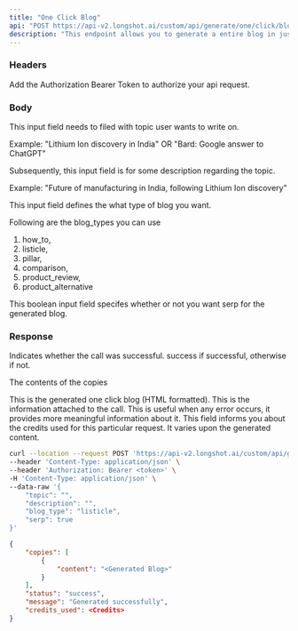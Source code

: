```yaml
---
title: "One Click Blog"
api: "POST https://api-v2.longshot.ai/custom/api/generate/one/click/blog"
description: "This endpoint allows you to generate a entire blog in just one click."
---
```


### Headers

<ParamField header="AUTHORIZATION" type="string" placeholder="Bearer <Secret Token>" required>
  Add the Authorization Bearer Token to authorize your api request.
</ParamField>

### Body

<ParamField body="topic" type="string" required>
  This input field needs to filed with topic user wants to write on.
  
  Example: 
  "Lithium Ion discovery in India" 
  OR
  "Bard: Google answer to ChatGPT"
</ParamField>

<ParamField body="description" type="string" required>
  Subsequently, this input field is for some description regarding the topic.
  
  Example: 
  "Future of manufacturing in India, following Lithium Ion discovery"
</ParamField>

<ParamField body="blog_type" type="string" default="listicle" required>
  This input field defines the what type of blog you want. 
  
  Following are the blog_types you can use
  1. how_to,
  2. listicle,
  3. pillar,
  4. comparison,
  5. product_review,
  6. product_alternative
</ParamField>

<ParamField body="serp" type="string" default="true">
  This boolean input field specifes whether or not you want serp for the generated blog.
</ParamField>

### Response

<ResponseField name="status" type="string">
  Indicates whether the call was successful. success if successful, otherwise if not.
</ResponseField>

<ResponseField name="copies" type="object">

The contents of the copies

<Expandable title="Toggle object">

<ResponseField name="content" type="string">
  This is the generated one click blog (HTML formatted).
</ResponseField>

</Expandable>

</ResponseField>

<ResponseField name="message" type="string">
  This is the information attached to the call. This is useful when any error occurs, it provides more meaningful information about it. 
</ResponseField>

<ResponseField name="credits_used" type="number">
  This field informs you about the credits used for this particular request. It varies upon the generated content.
</ResponseField>

<RequestExample>

```bash Example Request
curl --location --request POST 'https://api-v2.longshot.ai/custom/api/generate/one/click/blog' \
--header 'Content-Type: application/json' \
--header 'Authorization: Bearer <token>' \
-H 'Content-Type: application/json' \
--data-raw '{
    "topic": "",
    "description": "",
    "blog_type": "listicle",
    "serp": true
}'
```

</RequestExample>

<ResponseExample>

```json Response
{
	"copies": [
		{
			"content": "<Generated Blog>"
		}
	],
	"status": "success",
	"message": "Generated successfully",
	"credits_used": <Credits>
}
```

</ResponseExample>
